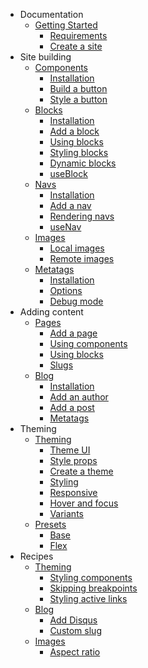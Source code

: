 - Documentation
  - [Getting Started](/docs)
    - [Requirements](/docs#requirements)
    - [Create a site](/docs#create-a-site)
- Site building
  - [Components](/docs/components)
    - [Installation](/docs/components#installation)
    - [Build a button](/docs/components#build-a-button)
    - [Style a button](/docs/components#style-a-button)
  - [Blocks](/docs/blocks)
    - [Installation](/docs/blocks#installation)
    - [Add a block](/docs/blocks#add-a-block)
    - [Using blocks](/docs/blocks#using-blocks)
    - [Styling blocks](/docs/blocks#styling-blocks)
    - [Dynamic blocks](/docs/blocks#dynamic-blocks)
    - [useBlock](/docs/blocks#useblock)
  - [Navs](/docs/navs)
    - [Installation](/docs/navs#installation)
    - [Add a nav](/docs/navs#add-a-nav)
    - [Rendering navs](/docs/navs#rendering-navs)
    - [useNav](/docs/navs#usenav)
  - [Images](/docs/images)
    - [Local images](/docs/images#local-images)
    - [Remote images](/docs/images#remote-images)
  - [Metatags](/docs/metatags)
    - [Installation](/docs/metatags#installation)
    - [Options](/docs/metatags#options)
    - [Debug mode](/docs/metatags#debug-mode)
- Adding content
  - [Pages](/docs/pages)
    - [Add a page](/docs/pages#add-a-page)
    - [Using components](/docs/pages#using-components-in-a-page)
    - [Using blocks](/docs/pages#using-blocks-in-a-page)
    - [Slugs](/docs/pages#slugs)
  - [Blog](/docs/blog)
    - [Installation](/docs/blog#installation)
    - [Add an author](/docs/blog#add-an-author)
    - [Add a post](/docs/blog#add-a-post)
    - [Metatags](/docs/blog#metatags)
- Theming
  - [Theming](/docs/theming)
    - [Theme UI](/docs/theming#theme-ui)
    - [Style props](/docs/theming#style-props)
    - [Create a theme](/docs/theming#create-a-theme)
    - [Styling](/docs/theming#styling)
    - [Responsive](/docs/theming#responsive)
    - [Hover and focus](/docs/theming#hover-and-focus)
    - [Variants](/docs/theming#variants)
  - [Presets](/docs/presets)
    - [Base](/docs/presets#base)
    - [Flex](/docs/presets#flex)
- Recipes
  - [Theming](/docs/recipes#theming)
    - [Styling components](/docs/recipes#styling-components)
    - [Skipping breakpoints](/docs/recipes#skipping-breakpoints)
    - [Styling active links](/docs/recipes#styling-active-links)
  - [Blog](/docs/recipes#blog)
    - [Add Disqus](/docs/recipes#add-disqus)
    - [Custom slug](/docs/recipes#custom-slug)
  - [Images](/docs/recipes#images)
    - [Aspect ratio](/docs/recipes#aspect-ratio)
